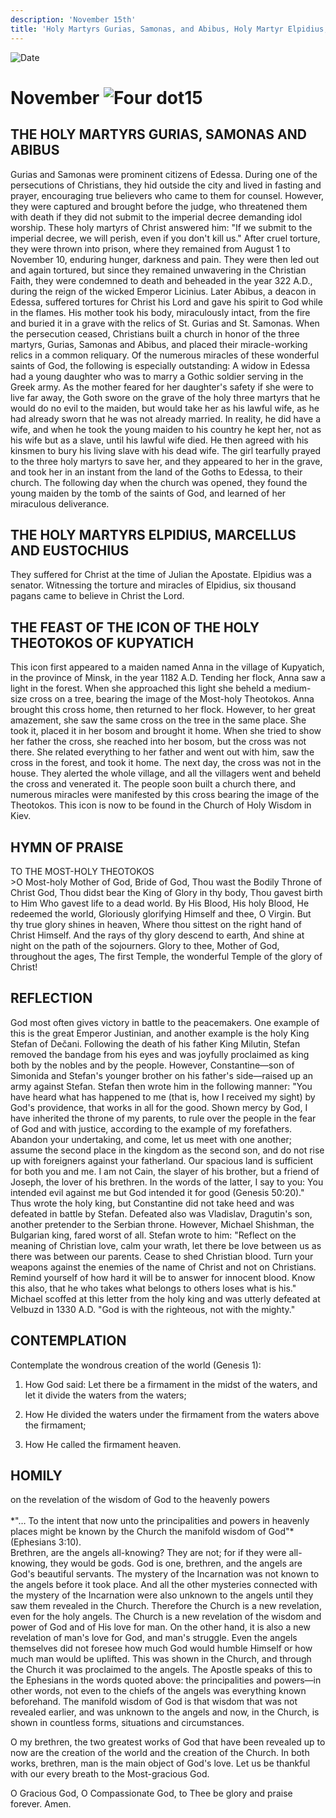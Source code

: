 ```yaml
---
description: 'November 15th'
title: 'Holy Martyrs Gurias, Samonas, and Abibus, Holy Martyr Elpidius, Marcellus, and Eustochius, the Icon of the Holy Theotokos of Kupyatich'
---
```


<CustomPaginator />
<RunningHead />

<Image src="/title-imprint.png" height={68} width={50} alt="Date" className="title-imprint"/>

# <div id="date">November <Image className="four-dot" src="/four-dot.png" height={15} width={15} alt="Four dot" />15</div>

## THE HOLY MARTYRS GURIAS, SAMONAS AND ABIBUS

Gurias and Samonas were prominent citizens of Edessa. During one of the persecutions of Christians, they hid outside the city and lived in fasting and prayer, encouraging true believers who came to them for counsel. However, they were captured and brought before the judge, who threatened them with death if they did not submit to the imperial decree demanding idol worship. These holy martyrs of Christ answered him: "If we submit to the imperial decree, we will perish, even if you don't kill us." After cruel torture, they were thrown into prison, where they remained from August 1 to November 10, enduring hunger, darkness and pain. They were then led out and again tortured, but since they remained unwavering in the Christian Faith, they were condemned to death and beheaded in the year 322 A.D., during the reign of the wicked Emperor Licinius. Later Abibus, a deacon in Edessa, suffered tortures for Christ his Lord and gave his spirit to God while in the flames. His mother took his body, miraculously intact, from the fire and buried it in a grave with the relics of St. Gurias and St. Samonas. When the persecution ceased, Christians built a church in honor of the three martyrs, Gurias, Samonas and Abibus, and placed their miracle-working relics in a common reliquary. Of the numerous miracles of these wonderful saints of God, the following is especially outstanding: A widow in Edessa had a young daughter who was to marry a Gothic soldier serving in the Greek army. As the mother feared for her daughter's safety if she were to live far away, the Goth swore on the grave of the holy three martyrs that he would do no evil to the maiden, but would take her as his lawful wife, as he had already sworn that he was not already married. In reality, he did have a wife, and when he took the young maiden to his country he kept her, not as his wife but as a slave, until his lawful wife died. He then agreed with his kinsmen to bury his living slave with his dead wife. The girl tearfully prayed to the three holy martyrs to save her, and they appeared to her in the grave, and took her in an instant from the land of the Goths to Edessa, to their church. The following day when the church was opened, they found the young maiden by the tomb of the saints of God, and learned of her miraculous deliverance.

## THE HOLY MARTYRS ELPIDIUS, MARCELLUS AND EUSTOCHIUS

They suffered for Christ at the time of Julian the Apostate. Elpidius was a senator. Witnessing the torture and miracles of Elpidius, six thousand pagans came to believe in Christ the Lord.

## THE FEAST OF THE ICON OF THE HOLY THEOTOKOS OF KUPYATICH

This icon first appeared to a maiden named Anna in the village of Kupyatich, in the province of Minsk, in the year 1182 A.D. Tending her flock, Anna saw a light in the forest. When she approached this light she beheld a medium-size cross on a tree, bearing the image of the Most-holy Theotokos. Anna brought this cross home, then returned to her flock. However, to her great amazement, she saw the same cross on the tree in the same place. She took it, placed it in her bosom and brought it home. When she tried to show her father the cross, she reached into her bosom, but the cross was not there. She related everything to her father and went out with him, saw the cross in the forest, and took it home. The next day, the cross was not in the house. They alerted the whole village, and all the villagers went and beheld the cross and venerated it. The people soon built a church there, and numerous miracles were manifested by this cross bearing the image of the Theotokos. This icon is now to be found in the Church of Holy Wisdom in Kiev.


## HYMN OF PRAISE
<div style={{textAlign:'center', color:'crimson', fontWeight:'bold'}}>
TO THE MOST-HOLY THEOTOKOS
</div>
>O Most-holy Mother of God, Bride of God,  
Thou wast the Bodily Throne of Christ God,  
Thou didst bear the King of Glory in thy body,  
Thou gavest birth to Him Who gavest life to a dead world.  
By His Blood, His holy Blood, He redeemed the world,  
Gloriously glorifying Himself and thee, O Virgin.  
But thy true glory shines in heaven,  
Where thou sittest on the right hand of Christ Himself.  
And the rays of thy glory descend to earth,  
And shine at night on the path of the sojourners.  
Glory to thee, Mother of God, throughout the ages,  
The first Temple, the wonderful Temple of the glory of Christ!  


## REFLECTION

God most often gives victory in battle to the peacemakers. One example of this is the great Emperor Justinian, and another example is the holy King Stefan of Dečani. Following the death of his father King Milutin, Stefan removed the bandage from his eyes and was joyfully proclaimed as king both by the nobles and by the people. However, Constantine—son of Simonida and Stefan's younger brother on his father's side—raised up an army against Stefan. Stefan then wrote him in the following manner: "You have heard what has happened to me (that is, how I received my sight) by God's providence, that works in all for the good. Shown mercy by God, I have inherited the throne of my parents, to rule over the people in the fear of God and with justice, according to the example of my forefathers. Abandon your undertaking, and come, let us meet with one another; assume the second place in the kingdom as the second son, and do not rise up with foreigners against your fatherland. Our spacious land is sufficient for both you and me. I am not Cain, the slayer of his brother, but a friend of Joseph, the lover of his brethren. In the words of the latter, I say to you: You intended evil against me but God intended it for good (Genesis 50:20)." Thus wrote the holy king, but Constantine did not take heed and was defeated in battle by Stefan. Defeated also was Vladislav, Dragutin's son, another pretender to the Serbian throne. However, Michael Shishman, the Bulgarian king, fared worst of all. Stefan wrote to him: "Reflect on the meaning of Christian love, calm your wrath, let there be love between us as there was between our parents. Cease to shed Christian blood. Turn your weapons against the enemies of the name of Christ and not on Christians. Remind yourself of how hard it will be to answer for innocent blood. Know this also, that he who takes what belongs to others loses what is his." Michael scoffed at this letter from the holy king and was utterly defeated at Velbuzd in 1330 A.D. "God is with the righteous, not with the mighty."


## CONTEMPLATION

Contemplate the wondrous creation of the world (Genesis 1):

1. How God said: Let there be a firmament in the midst of the waters, and let it divide the waters from the waters;

2. How He divided the waters under the firmament from the waters above the firmament;

3. How He called the firmament heaven.


## HOMILY
<div style={{textAlign:'center', color:'crimson', fontWeight:'bold'}}>
on the revelation of the wisdom of God to the heavenly powers
</div>
<br />
<div style={{textAlign:'right'}}>
*"… To the intent that now unto the principalities and powers in heavenly places might be known by the Church the manifold wisdom of God"* (Ephesians 3:10).
</div>
Brethren, are the angels all-knowing? They are not; for if they were all-knowing, they would be gods. God is one, brethren, and the angels are God's beautiful servants. The mystery of the Incarnation was not known to the angels before it took place. And all the other mysteries connected with the mystery of the Incarnation were also unknown to the angels until they saw them revealed in the Church. Therefore the Church is a new revelation, even for the holy angels. The Church is a new revelation of the wisdom and power of God and of His love for man. On the other hand, it is also a new revelation of man's love for God, and man's struggle. Even the angels themselves did not foresee how much God would humble Himself or how much man would be uplifted. This was shown in the Church, and through the Church it was proclaimed to the angels. The Apostle speaks of this to the Ephesians in the words quoted above: the principalities and powers—in other words, not even to the chiefs of the angels was everything known beforehand. The manifold wisdom of God is that wisdom that was not revealed earlier, and was unknown to the angels and now, in the Church, is shown in countless forms, situations and circumstances.

O my brethren, the two greatest works of God that have been revealed up to now are the creation of the world and the creation of the Church. In both works, brethren, man is the main object of God's love. Let us be thankful with our every breath to the Most-gracious God. 

O Gracious God, O Compassionate God, to Thee be glory and praise forever. Amen.